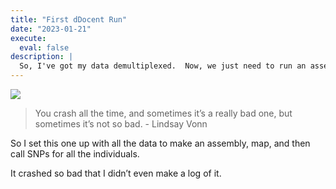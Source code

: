 ```yaml
---
title: "First dDocent Run"
date: "2023-01-21"
execute:
  eval: false
description: |
  So, I've got my data demultiplexed.  Now, we just need to run an assembler on it and call some SNPs.  I should be writing the manuscript by the end of the month.
---
```


![](featured.png)

> You crash all the time, and sometimes it's a really bad one, but sometimes it's not so bad.
> - Lindsay Vonn


So I set this one up with all the data to make an assembly, map, and then call SNPs for all the individuals.

It crashed so bad that I didn't even make a log of it.